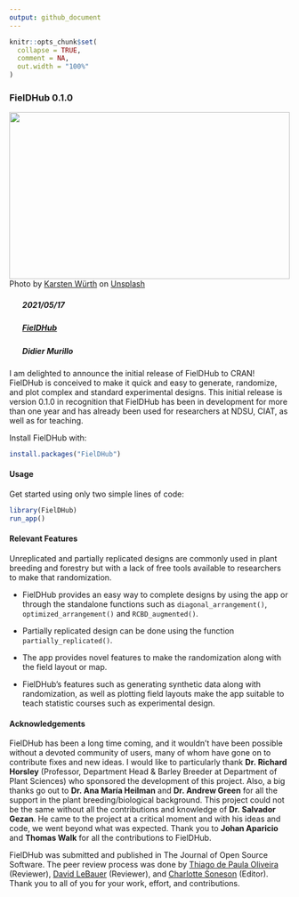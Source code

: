 ```yaml
---
output: github_document
---
```


<!-- NEWS.md is generated from NEWS.Rmd. Please edit that file -->

```r
knitr::opts_chunk$set(
  collapse = TRUE,
  comment = NA,
  out.width = "100%"
)
```

### FielDHub 0.1.0

<img src="https://raw.githubusercontent.com/DidierMurilloF/unsplash-img/master/img/karsten-wurth-rafblRbne3o-unsplash.jpeg" width="100%" height="300px">
Photo by <a href="https://unsplash.com/@karsten_wuerth?utm_source=unsplash&utm_medium=referral&utm_content=creditCopyText">Karsten Würth</a> on <a href="https://unsplash.com/s/photos/road?utm_source=unsplash&utm_medium=referral&utm_content=creditCopyText">Unsplash</a>
   

##### <img src="https://raw.githubusercontent.com/FortAwesome/Font-Awesome/6.x/svgs/solid/calendar-check.svg" width="20" height="15"> 2021/05/17
##### <img src="https://raw.githubusercontent.com/FortAwesome/Font-Awesome/6.x/svgs/solid/code.svg" width="20" height="15"> [FielDHub](https://github.com/DidierMurilloF/FielDHub)
##### <img src="https://raw.githubusercontent.com/FortAwesome/Font-Awesome/6.x/svgs/solid/chalkboard-user.svg" width="20" height="15"> Didier Murillo

I am delighted to announce the initial release of FielDHub to CRAN! FielDHub is conceived to make it quick and easy to generate, randomize, and plot complex and standard experimental designs. This initial release is version 0.1.0 in recognition that FielDHub has been in development for more than one year and has already been used for researchers at NDSU, CIAT, as well as for teaching.

Install FielDHub with:

```r
install.packages("FielDHub")
```

#### Usage

Get started using only two simple lines of code:

```r
library(FielDHub)
run_app()
```

#### Relevant Features

Unreplicated and partially replicated designs are commonly used in plant breeding and forestry but with a lack of free tools available to researchers to make that randomization.

*   FielDHub provides an easy way to complete designs by using the app or through the standalone functions such as `diagonal_arrangement()`, `optimized_arrangement()` and `RCBD_augmented()`.

*   Partially replicated design can be done using the function `partially_replicated()`. 

*   The app provides novel features to make the randomization along with the field layout or map. 

*   FielDHub's features such as generating synthetic data along with randomization, as well as plotting field layouts make the app suitable to teach statistic courses such as experimental design.

#### Acknowledgements

FielDHub has been a long time coming, and it wouldn’t have been possible without a devoted community of users, many of whom have gone on to contribute fixes and new ideas. I would like to particularly thank **Dr. Richard Horsley** (Professor, Department Head & Barley Breeder at Department of Plant Sciences) who sponsored the development of this project. Also, a big thanks go out to **Dr. Ana María Heilman** and **Dr. Andrew Green** for all the support in the plant breeding/biological background. This project could not be the same without all the contributions and knowledge of **Dr. Salvador Gezan**. He came to the project at a critical moment and with his ideas and code, we went beyond what was expected. Thank you to **Johan Aparicio** and **Thomas Walk** for all the contributions to FielDHub.

FielDHub was submitted and published in The Journal of Open Source Software. The peer review process was done by [Thiago de Paula Oliveira](https://github.com/Prof-ThiagoOliveira) (Reviewer), [David LeBauer](https://github.com/dlebauer) (Reviewer), and [Charlotte Soneson](https://github.com/csoneson) (Editor). Thank you to all of you for your work, effort, and contributions. 


